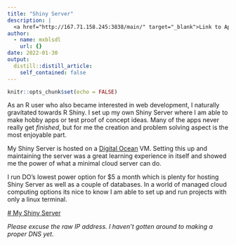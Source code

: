 ```yaml
---
title: "Shiny Server"
description: |
  <a href="http://167.71.158.245:3838/main/" target="_blank">Link to Apps</a>
author:
  - name: mxblsdl
    url: {}
date: 2022-01-30
output:
  distill::distill_article:
    self_contained: false
---
```



```r
knitr::opts_chunk$set(echo = FALSE)
```

As an R user who also became interested in web development, I naturally gravitated towards R Shiny. I set up my own Shiny Server where I am able to make hobby apps or test proof of concept ideas. Many of the apps never really get *finished*, but for me the creation and problem solving aspect is the most enjoyable part. 

My Shiny Server is hosted on a [Digital Ocean](https://www.digitalocean.com/) VM. Setting this up and maintaining the server was a great learning experience in itself and showed me the power of what a minimal cloud server can do.

I run DO's lowest power option for $5 a month which is plenty for hosting Shiny Server as well as a couple of databases. In a world of managed cloud computing options its nice to know I am able to set up and run projects with only a linux terminal.

[# My Shiny Server](http://167.71.158.245:3838/main/){target="_blank"}

*Please excuse the raw IP address. I haven't gotten around to making a proper DNS yet.*
